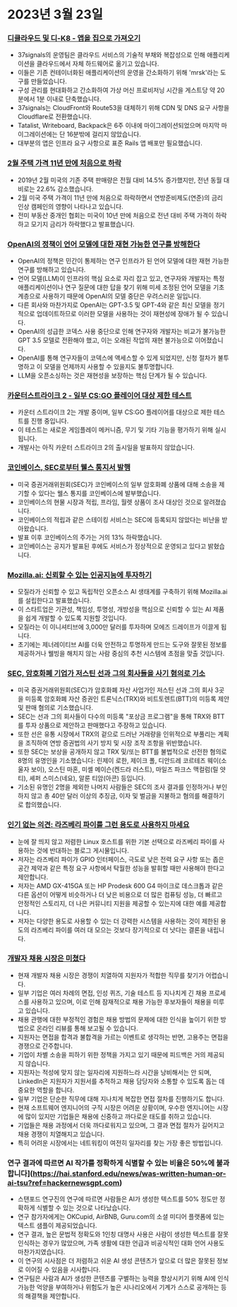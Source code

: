 
<Steps>

# 2023년 3월 23일

### [디클라우드 및 디-K8 - 앱을 집으로 가져오기](https://dev.37signals.com/bringing-our-apps-back-home/?ref=hackernewsgpt.com)

- 37signals의 운영팀은 클라우드 서비스의 기술적 부채와 복잡성으로 인해 애플리케이션을 클라우드에서 자체 하드웨어로 옮기고 있습니다.
- 이들은 기존 컨테이너화된 애플리케이션의 운영을 간소화하기 위해 'mrsk'라는 도구를 만들었습니다.
- 구성 관리를 현대화하고 간소화하여 가상 머신 프로비저닝 시간을 게스트당 약 20분에서 1분 이내로 단축했습니다.
- 37signals는 CloudFront와 Route53을 대체하기 위해 CDN 및 DNS 요구 사항을 Cloudflare로 전환했습니다.
- Tatalist, Writeboard, Backpack은 6주 이내에 마이그레이션되었으며 마지막 마이그레이션에는 단 16분밖에 걸리지 않았습니다.
- 대부분의 앱은 인프라 요구 사항으로 표준 Rails 앱 배포만 필요했습니다.

### [2월 주택 가격 11년 만에 처음으로 하락](https://www.wsj.com/articles/home-prices-fell-in-february-for-first-time-in-11-years-73df0107?ref=hackernewsgpt.com)

- 2019년 2월 미국의 기존 주택 판매량은 전월 대비 14.5% 증가했지만, 전년 동월 대비로는 22.6% 감소했습니다.
- 2월 미국 주택 가격이 11년 만에 처음으로 하락하면서 연방준비제도(연준)의 금리 인상 캠페인의 영향이 나타나고 있습니다.
- 전미 부동산 중개인 협회는 미국이 10년 만에 처음으로 전년 대비 주택 가격이 하락하고 모기지 금리가 하락했다고 발표했습니다.

### [OpenAI의 정책이 언어 모델에 대한 재현 가능한 연구를 방해한다](https://aisnakeoil.substack.com/p/openais-policies-hinder-reproducible?ref=hackernewsgpt.com)

- OpenAI의 정책은 민간이 통제하는 연구 인프라가 된 언어 모델에 대한 재현 가능한 연구를 방해하고 있습니다.
- 언어 모델(LLM)이 인프라의 핵심 요소로 자리 잡고 있고, 연구자와 개발자는 특정 애플리케이션이나 연구 질문에 대한 답을 찾기 위해 미세 조정된 언어 모델을 기초 계층으로 사용하기 때문에 OpenAI의 모델 중단은 우려스러운 일입니다.
- 다른 회사와 마찬가지로 OpenAI는 GPT-3.5 및 GPT-4와 같은 최신 모델을 정기적으로 업데이트하므로 이러한 모델을 사용하는 것이 재현성에 장애가 될 수 있습니다.
- OpenAI의 성급한 코덱스 사용 중단으로 인해 연구자와 개발자는 비교가 불가능한 GPT 3.5 모델로 전환해야 했고, 이는 오래된 작업의 재현 불가능으로 이어졌습니다.
- OpenAI를 통해 연구자들이 코덱스에 액세스할 수 있게 되었지만, 신청 절차가 불투명하고 이 모델을 언제까지 사용할 수 있을지도 불투명합니다.
- LLM을 오픈소싱하는 것은 재현성을 보장하는 핵심 단계가 될 수 있습니다.

### [카운터스트라이크 2 - 일부 CS:GO 플레이어 대상 제한 테스트](https://counter-strike.net/cs2?ref=hackernewsgpt.com)

- 카운터 스트라이크 2는 개발 중이며, 일부 CS:GO 플레이어를 대상으로 제한 테스트를 진행 중입니다.
- 이 테스트는 새로운 게임플레이 메커니즘, 무기 및 기타 기능을 평가하기 위해 실시됩니다.
- 개발사는 아직 카운터 스트라이크 2의 출시일을 발표하지 않았습니다.

### [코인베이스, SEC로부터 웰스 통지서 발행](https://www.reuters.com/legal/coinbase-issued-wells-notice-by-sec-2023-03-22/?ref=hackernewsgpt.com)

- 미국 증권거래위원회(SEC)가 코인베이스의 일부 암호화폐 상품에 대해 소송을 제기할 수 있다는 웰스 통지를 코인베이스에 발부했습니다.
- 코인베이스의 현물 시장과 적립, 프라임, 월렛 상품이 조사 대상인 것으로 알려졌습니다.
- 코인베이스의 적립과 같은 스테이킹 서비스는 SEC에 등록되지 않았다는 비난을 받아왔습니다.
- 발표 이후 코인베이스의 주가는 거의 13% 하락했습니다.
- 코인베이스는 공지가 발표된 후에도 서비스가 정상적으로 운영되고 있다고 밝혔습니다.

### [Mozilla.ai: 신뢰할 수 있는 인공지능에 투자하기](https://blog.mozilla.org/en/mozilla/introducing-mozilla-ai-investing-in-trustworthy-ai/?ref=hackernewsgpt.com)

- 모질라가 신뢰할 수 있고 독립적인 오픈소스 AI 생태계를 구축하기 위해 Mozilla.ai를 설립한다고 발표했습니다.
- 이 스타트업은 기관성, 책임성, 투명성, 개방성을 핵심으로 신뢰할 수 있는 AI 제품을 쉽게 개발할 수 있도록 지원할 것입니다.
- 모질라는 이 이니셔티브에 3,000만 달러를 투자하며 모에즈 드레이프가 이끌게 됩니다.
- 초기에는 제너레이티브 AI를 더욱 안전하고 투명하게 만드는 도구와 잘못된 정보를 제공하거나 웰빙을 해치지 않는 사람 중심의 추천 시스템에 초점을 맞출 것입니다.

### [SEC, 암호화폐 기업가 저스틴 선과 그의 회사들을 사기 혐의로 기소](https://www.sec.gov/news/press-release/2023-59?ref=hackernewsgpt.com)

- 미국 증권거래위원회(SEC)가 암호화폐 자산 사업가인 저스틴 선과 그의 회사 3곳을 미등록 암호화폐 자산 증권인 트론닉스(TRX)와 비트토렌트(BTT)의 미등록 제안 및 판매 혐의로 기소했습니다.
- SEC는 선과 그의 회사들이 다수의 미등록 "포상금 프로그램"을 통해 TRX와 BTT를 투자 상품으로 제안하고 판매했다고 주장하고 있습니다.
- 또한 선은 유통 시장에서 TRX의 겉으로 드러난 거래량을 인위적으로 부풀리는 계획을 조직하여 연방 증권법의 사기 방지 및 시장 조작 조항을 위반했습니다.
- 또한 SEC는 보상을 공개하지 않고 TRX 및/또는 BTT를 불법적으로 선전한 혐의로 8명의 유명인을 기소했습니다: 린제이 로한, 제이크 폴, 디안드레 코르테즈 웨이(소울자 보이), 오스틴 마혼, 미셸 메이슨(켄드라 러스트), 마일즈 파크스 맥컬럼(릴 얏티), 셰퍼 스미스(네요), 알룬 티암(아콘) 등입니다.
- 기소된 유명인 2명을 제외한 나머지 사람들은 SEC의 조사 결과를 인정하거나 부인하지 않고 총 40만 달러 이상의 추징금, 이자 및 벌금을 지불하고 혐의를 해결하기로 합의했습니다.

### [인기 없는 의견: 라즈베리 파이를 그런 용도로 사용하지 마세요](https://set-inform.com/2021/08/24/unpopular-opinion-dont-use-a-raspberry-pi-for-that/?ref=hackernewsgpt.com)

- 눈에 잘 띄지 않고 저렴한 Linux 호스트를 위한 기본 선택으로 라즈베리 파이를 사용하는 것에 반대하는 블로그 게시물입니다.
- 저자는 라즈베리 파이가 GPIO 인터페이스, 극도로 낮은 전력 요구 사항 또는 좁은 공간 제약과 같은 특정 요구 사항에서 탁월한 성능을 발휘할 때만 사용해야 한다고 제안합니다.
- 저자는 AMD GX-415GA 또는 HP Prodesk 600 G4 마이크로 데스크톱과 같은 다른 옵션이 어떻게 비슷하거나 더 낮은 비용으로 더 많은 컴퓨팅 성능, 더 빠르고 안정적인 스토리지, 더 나은 커뮤니티 지원을 제공할 수 있는지에 대한 예를 제공합니다.
- 저자는 다양한 용도로 사용할 수 있는 더 강력한 시스템을 사용하는 것이 제한된 용도의 라즈베리 파이를 여러 대 모으는 것보다 장기적으로 더 낫다는 결론을 내립니다.

### [개발자 채용 시장은 미쳤다](https://old.reddit.com/r/ExperiencedDevs/comments/11xq5cz/the_developer_job_market_is_insane_right_now/?ref=hackernewsgpt.com)

- 현재 개발자 채용 시장은 경쟁이 치열하여 지원자가 적합한 직무를 찾기가 어렵습니다.
- 일부 기업은 여러 차례의 면접, 인성 퀴즈, 기술 테스트 등 지나치게 긴 채용 프로세스를 사용하고 있으며, 이로 인해 잠재적으로 채용 가능한 후보자들이 채용을 미루고 있습니다.
- 채용 관행에 대한 부정적인 경험은 채용 방법의 문제에 대한 인식을 높이기 위한 방법으로 온라인 리뷰를 통해 보고될 수 있습니다.
- 지원자는 면접을 합격과 불합격을 가르는 이벤트로 생각하는 반면, 고용주는 면접을 경쟁으로 간주합니다.
- 기업이 차별 소송을 피하기 위한 정책을 가지고 있기 때문에 피드백은 거의 제공되지 않습니다.
- 지원자는 적성에 맞지 않는 일자리에 지원하느라 시간을 낭비해서는 안 되며, LinkedIn은 지원자가 지원서를 추적하고 채용 담당자와 소통할 수 있도록 돕는 데 중요한 역할을 합니다.
- 일부 기업은 단순한 직무에 대해 지나치게 복잡한 면접 절차를 진행하기도 합니다.
- 현재 소프트웨어 엔지니어의 구직 시장은 어려운 상황이며, 우수한 엔지니어는 시장에 많이 있지만 기업들은 채용에 신중하고 까다로운 태도를 취하고 있습니다.
- 기업들은 채용 과정에서 더욱 까다로워지고 있으며, 그 결과 면접 절차가 길어지고 채용 경쟁이 치열해지고 있습니다.
- 특히 어려운 시장에서는 네트워킹이 여전히 일자리를 찾는 가장 좋은 방법입니다.

### 연구 결과에 따르면 AI 작가를 정확하게 식별할 수 있는 비율은 50%에 불과합니다](https://hai.stanford.edu/news/was-written-human-or-ai-tsu?ref=hackernewsgpt.com)

- 스탠포드 연구진의 연구에 따르면 사람들은 AI가 생성한 텍스트를 50% 정도만 정확하게 식별할 수 있는 것으로 나타났습니다.
- 연구 참가자에게는 OKCupid, AirBNB, Guru.com의 소셜 미디어 플랫폼에 있는 텍스트 샘플이 제공되었습니다.
- 연구 결과, 높은 문법적 정확도와 1인칭 대명사 사용은 사람이 생성한 텍스트를 잘못 인식하는 경우가 많았으며, 가족 생활에 대한 언급과 비공식적인 대화 언어 사용도 마찬가지였습니다.
- 이 연구의 시사점은 더 저렴하고 쉬운 AI 생성 콘텐츠가 앞으로 더 많은 잘못된 정보로 이어질 수 있음을 시사합니다.
- 연구팀은 사람과 AI가 생성한 콘텐츠를 구별하는 능력을 향상시키기 위해 AI에 인식 가능한 억양을 부여하거나 위험도가 높은 시나리오에서 기계가 스스로 공개하는 등의 해결책을 제안합니다.

</Steps>
